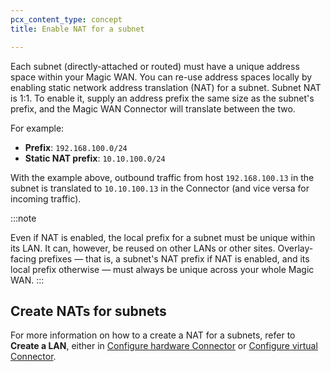 ```yaml
---
pcx_content_type: concept
title: Enable NAT for a subnet

---
```


Each subnet (directly-attached or routed) must have a unique address space within your Magic WAN. You can re-use address spaces locally by enabling static network address translation (NAT) for a subnet. Subnet NAT is 1:1. To enable it, supply an address prefix the same size as the subnet's prefix, and the Magic WAN Connector will translate between the two.

For example:

* **Prefix**: `192.168.100.0/24`
* **Static NAT prefix**: `10.10.100.0/24`

With the example above, outbound traffic from host `192.168.100.13` in the subnet is translated to `10.10.100.13` in the Connector (and vice versa for incoming traffic).

:::note

Even if NAT is enabled, the local prefix for a subnet must be unique within its LAN. It can, however, be reused on other LANs or other sites. Overlay-facing prefixes — that is, a subnet's NAT prefix if NAT is enabled, and its local prefix otherwise — must always be unique across your whole Magic WAN. 
:::

## Create NATs for subnets

For more information on how to a create a NAT for a subnets, refer to **Create a LAN**, either in [Configure hardware Connector](/magic-wan/configuration/connector/configure-hardware-connector/#3-create-a-lan) or [Configure virtual Connector](/magic-wan/configuration/connector/configure-virtual-connector/#3-create-a-lan).

